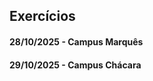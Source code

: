 ## Exercícios

#### 28/10/2025 - Campus Marquês {.unnumbered}
#### 29/10/2025 - Campus Chácara {.unnumbered}


